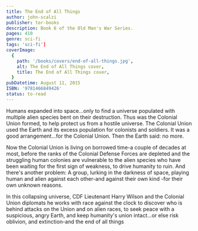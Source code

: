 ```yaml
---
title: The End of All Things
author: john-scalzi
publisher: tor-books
description: Book 6 of the Old Man's War Series.
pages: 410
genre: sci-fi
tags: 'sci-fi']
coverImage:
  {
    path: '/books/covers/end-of-all-things.jpg',
    alt: The End of All Things cover,
    title: The End of All Things cover,
  }
pubDatetime: August 11, 2015
ISBN: '9781466849426'
status: to-read
---
```


Humans expanded into space...only to find a universe populated with multiple alien species bent on their destruction. Thus was the Colonial Union formed, to help protect us from a hostile universe. The Colonial Union used the Earth and its excess population for colonists and soldiers. It was a good arrangement...for the Colonial Union. Then the Earth said: no more.

Now the Colonial Union is living on borrowed time-a couple of decades at most, before the ranks of the Colonial Defense Forces are depleted and the struggling human colonies are vulnerable to the alien species who have been waiting for the first sign of weakness, to drive humanity to ruin. And there's another problem: A group, lurking in the darkness of space, playing human and alien against each other-and against their own kind -for their own unknown reasons.

In this collapsing universe, CDF Lieutenant Harry Wilson and the Colonial Union diplomats he works with race against the clock to discover who is behind attacks on the Union and on alien races, to seek peace with a suspicious, angry Earth, and keep humanity's union intact...or else risk oblivion, and extinction-and the end of all things
